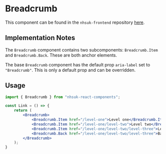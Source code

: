 
<Meta title="Components/Breadcrumb" />

# Breadcrumb

This component can be found in the `nhsuk-frontend` repository <a href="https://github.com/nhsuk/nhsuk-frontend/tree/main/packages/components/breadcrumb" target="_blank">here</a>.


## Implementation Notes

The `Breadcrumb` component contains two subcomponents: `Breadcrumb.Item` and `Breadcrumb.Back`. These are both anchor elements.

The base `Breadcrumb` component has the default prop `aria-label` set to `"Breadcrumb"`. This is only a default prop and can be overridden.

## Usage

```jsx
import { Breadcrumb } from "nhsuk-react-components";

const Link = () => {
    return (
        <Breadcrumb>
            <Breadcrumb.Item href="/level-one">Level one</Breadcrumb.Item>
            <Breadcrumb.Item href="/level-one/level-two">Level two</Breadcrumb.Item>
            <Breadcrumb.Item href="/level-one/level-two/level-three">Level three</Breadcrumb.Item>
            <Breadcrumb.Back href="/level-one/level-two/level-three">Back to Level three</Breadcrumb.Back>
        </Breadcrumb>
    );
}
```
